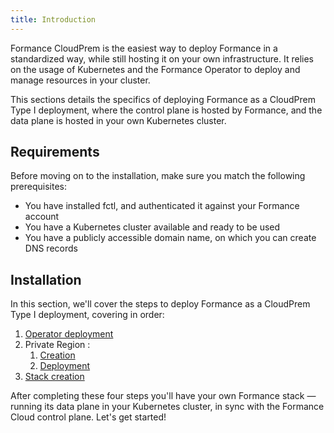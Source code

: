 ```yaml
---
title: Introduction
---
```


Formance CloudPrem is the easiest way to deploy Formance in a standardized way, while still hosting it on your own infrastructure. It relies on the usage of Kubernetes and the Formance Operator to deploy and manage resources in your cluster.

This sections details the specifics of deploying Formance as a CloudPrem Type I deployment, where the control plane is hosted by Formance, and the data plane is hosted in your own Kubernetes cluster.


## Requirements

Before moving on to the installation, make sure you match the following prerequisites:

* You have installed fctl, and authenticated it against your Formance account
* You have a Kubernetes cluster available and ready to be used
* You have a publicly accessible domain name, on which you can create DNS records

<!-- ## Architecture

Formance cloud containers (control plane)
Your private region (data plane)
Your stacks

-->

## Installation

In this section, we'll cover the steps to deploy Formance as a CloudPrem Type I deployment, covering in order:

1. [Operator deployment](/operator/Requirements)
2. Private Region :
    1. [Creation](/deployment/cloudprem/private-regions)
    2. [Deployment](/deployment/cloudprem/agent)
3. [Stack creation](/deployment/cloudprem/usage)

After completing these four steps you'll have your own Formance stack — running its data plane in your Kubernetes cluster, in sync with the Formance Cloud control plane. Let's get started!
